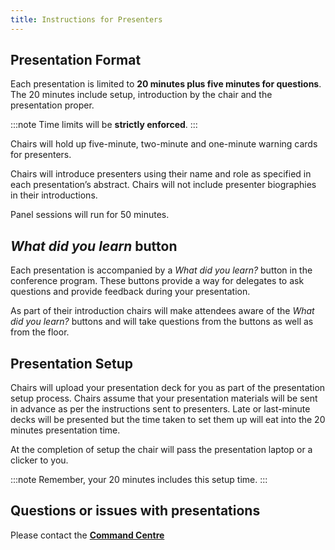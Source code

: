```yaml
---
title: Instructions for Presenters
---
```

## Presentation Format
Each presentation is limited to **20 minutes plus five minutes for questions**.  The 20 minutes include setup, introduction by the chair and the presentation proper.

:::note
Time limits will be **strictly enforced**.
:::

Chairs will hold up five-minute, two-minute and one-minute warning cards for presenters.

Chairs will introduce presenters using their name and role as specified in each presentation’s abstract. Chairs will not include presenter biographies in their introductions.

Panel sessions will run for 50 minutes.

## *What did you learn* button
Each presentation is accompanied by a *What did you learn?* button in the conference program. These buttons provide a way for delegates to ask questions and provide feedback during your presentation.

As part of their introduction chairs will make attendees aware of the *What did you learn?* buttons and will take questions from the buttons as well as from the floor.

## Presentation Setup
Chairs will upload your presentation deck for you as part of the presentation setup process.  Chairs assume that your presentation materials will be sent in advance as per the instructions sent to presenters.  Late or last-minute decks will be presented but the time taken to set them up will eat into the 20 minutes presentation time.

At the completion of setup the chair will pass the presentation laptop or a clicker to you.

:::note
Remember, your 20 minutes includes this setup time.
:::

## Questions or issues with presentations
Please contact the [**Command Centre**](/faq#what-is-the-command-centre)
